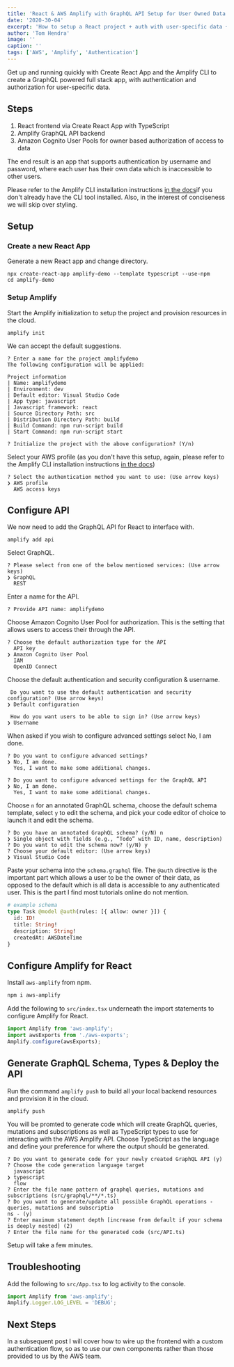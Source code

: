 ```yaml
---
title: 'React & AWS Amplify with GraphQL API Setup for User Owned Data'
date: '2020-30-04'
excerpt: 'How to setup a React project + auth with user-specific data + GraphQL API.'
author: 'Tom Hendra'
image: ''
caption: ''
tags: ['AWS', 'Amplify', 'Authentication']
---
```


Get up and running quickly with Create React App and the Amplify CLI to create a GraphQL powered full stack app, with authentication and authorization for user-specific data.

## Steps

1. React frontend via Create React App with TypeScript
2. Amplify GraphQL API backend
3. Amazon Cognito User Pools for owner based authorization of access to data

The end result is an app that supports authentication by username and password, where each user has their own data which is inaccessible to other users.

Please refer to the Amplify CLI installation instructions [in the docs](https://docs.amplify.aws/cli/start/install)if you don't already have the CLI tool installed. Also, in the interest of conciseness we will skip over styling.

## Setup

### Create a new React App

Generate a new React app and change directory.

```shell
npx create-react-app amplify-demo --template typescript --use-npm
cd amplify-demo
```

### Setup Amplify

Start the Amplify initialization to setup the project and provision resources in the cloud.

```shell
amplify init
```

We can accept the default suggestions.

```shell
? Enter a name for the project amplifydemo
The following configuration will be applied:

Project information
| Name: amplifydemo
| Environment: dev
| Default editor: Visual Studio Code
| App type: javascript
| Javascript framework: react
| Source Directory Path: src
| Distribution Directory Path: build
| Build Command: npm run-script build
| Start Command: npm run-script start

? Initialize the project with the above configuration? (Y/n)
```

Select your AWS profile (as you don't have this setup, again, please refer to the Amplify CLI installation instructions [in the docs](https://docs.amplify.aws/cli/start/install))

```shell
? Select the authentication method you want to use: (Use arrow keys)
❯ AWS profile
  AWS access keys
```

## Configure API

We now need to add the GraphQL API for React to interface with.

```shell
amplify add api
```

Select GraphQL.

```shell
? Please select from one of the below mentioned services: (Use arrow keys)
❯ GraphQL
  REST
```

Enter a name for the API.

```shell
? Provide API name: amplifydemo
```

Choose Amazon Cognito User Pool for authorization. This is the setting that allows users to access their through the API.

```shell
? Choose the default authorization type for the API
  API key
❯ Amazon Cognito User Pool
  IAM
  OpenID Connect
```

Choose the default authentication and security configuration & username.

```shell
 Do you want to use the default authentication and security configuration? (Use arrow keys)
❯ Default configuration

 How do you want users to be able to sign in? (Use arrow keys)
❯ Username
```

When asked if you wish to configure advanced settings select No, I am done.

```shell
? Do you want to configure advanced settings?
❯ No, I am done.
  Yes, I want to make some additional changes.

? Do you want to configure advanced settings for the GraphQL API
❯ No, I am done.
  Yes, I want to make some additional changes.
```

Choose `n` for an annotated GraphQL schema, choose the default schema template, select `y` to edit the schema, and pick your code editor of choice to launch it and edit the schema.

```shell
? Do you have an annotated GraphQL schema? (y/N) n
❯ Single object with fields (e.g., “Todo” with ID, name, description)
? Do you want to edit the schema now? (y/N) y
? Choose your default editor: (Use arrow keys)
❯ Visual Studio Code
```

Paste your schema into the `schema.graphql` file. The `@auth` directive is the important part which allows a user to be the owner of their data, as opposed to the default which is all data is accessible to any authenticated user. This is the part I find most tutorials online do not mention.

```graphql
# example schema
type Task @model @auth(rules: [{ allow: owner }]) {
  id: ID!
  title: String!
  description: String!
  createdAt: AWSDateTime
}
```

## Configure Amplify for React

Install `aws-amplify` from npm.

```bash
npm i aws-amplify
```

Add the following to `src/index.tsx` underneath the import statements to configure Amplify for React.

```js
import Amplify from 'aws-amplify';
import awsExports from './aws-exports';
Amplify.configure(awsExports);
```

## Generate GraphQL Schema, Types & Deploy the API

Run the command `amplify push` to build all your local backend resources and provision it in the cloud.

```shell
amplify push
```

You will be promted to generate code which will create GraphQL queries, mutations and subscriptions as well as TypeScript types to use for interacting with the AWS Amplify API. Choose TypeScript as the language and define your preference for where the output should be generated.

```shell
? Do you want to generate code for your newly created GraphQL API (y)
? Choose the code generation language target
  javascript
❯ typescript
  flow
? Enter the file name pattern of graphql queries, mutations and subscriptions (src/graphql/**/*.ts)
? Do you want to generate/update all possible GraphQL operations - queries, mutations and subscriptio
ns - (y)
? Enter maximum statement depth [increase from default if your schema is deeply nested] (2)
? Enter the file name for the generated code (src/API.ts)
```

Setup will take a few minutes.

## Troubleshooting

Add the following to `src/App.tsx` to log activity to the console.

```js
import Amplify from 'aws-amplify';
Amplify.Logger.LOG_LEVEL = 'DEBUG';
```

## Next Steps

In a subsequent post I will cover how to wire up the frontend with a custom authentication flow, so as to use our own components rather than those provided to us by the AWS team.
